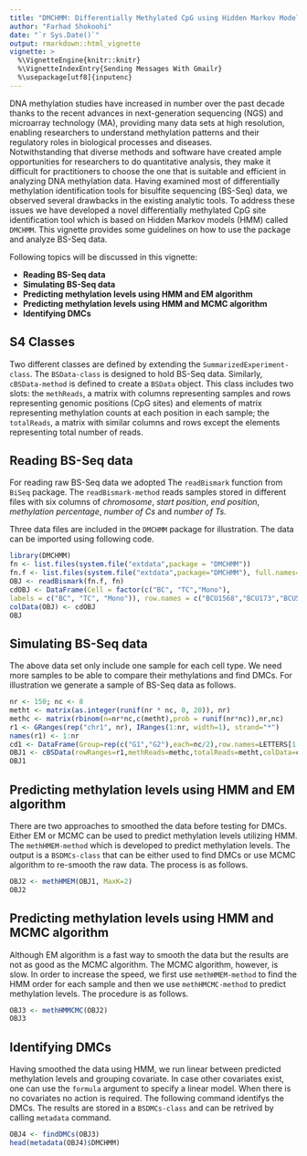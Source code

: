 ```yaml
---
title: "DMCHMM: Differentially Methylated CpG using Hidden Markov Model"
author: "Farhad Shokoohi"
date: "`r Sys.Date()`"
output: rmarkdown::html_vignette
vignette: >
  %\VignetteEngine{knitr::knitr}
  %\VignetteIndexEntry{Sending Messages With Gmailr}
  %\usepackage[utf8]{inputenc}
---
```


DNA methylation studies have increased in number over the past decade thanks 
to the recent advances in next-generation sequencing (NGS) and microarray 
technology (MA), providing many data sets at high resolution, enabling 
researchers to understand methylation patterns and their regulatory roles in 
biological processes and diseases.  
Notwithstanding that diverse methods and software have created ample 
opportunities for researchers to do quantitative analysis, they make it 
difficult for practitioners to choose the one that is suitable and efficient 
in analyzing DNA methylation data. 
Having examined most of differentially methylation identification tools for 
bisulfite sequencing (BS-Seq) data, we observed several drawbacks in the 
existing analytic tools. To address these issues we have developed a novel 
differentially methylated CpG site identification tool which is based on Hidden
Markov models (HMM) called `DMCHMM`. This vignette provides some guidelines on 
how to use the package and analyze BS-Seq data. 

Following topics will be discussed in this vignette:

- **Reading BS-Seq data**
- **Simulating BS-Seq data**
- **Predicting methylation levels using HMM and EM algorithm**
- **Predicting methylation levels using HMM and MCMC algorithm**
- **Identifying DMCs**

## S4 Classes

Two different classes are defined by extending the 
`SummarizedExperiment-class`. The `BSData-class` is designed to hold BS-Seq 
data. Similarly, `cBSData-method` is defined to create a `BSData` object. 
This class includes two slots:
the `methReads`, a matrix with columns representing samples and rows 
representing genomic positions (CpG sites) and elements of matrix representing 
methylation counts at each position in each sample; 
the `totalReads`, a matrix with similar columns and rows except the elements 
representing total number of reads. 

## Reading BS-Seq data

For reading raw BS-Seq data we adopted The `readBismark` function from `BiSeq`
package. The `readBismark-method` reads samples stored in different files with 
six columns of *chromosome*, *start position*, *end position*, 
*methylation percentage*, *number of Cs* and *number of Ts*. 

Three data files are included in the `DMCHMM` package for illustration. 
The data can be imported using following code. 

```r
library(DMCHMM)
fn <- list.files(system.file("extdata",package = "DMCHMM"))
fn.f <- list.files(system.file("extdata",package="DMCHMM"), full.names=TRUE)
OBJ <- readBismark(fn.f, fn)
cdOBJ <- DataFrame(Cell = factor(c("BC", "TC","Mono"),
labels = c("BC", "TC", "Mono")), row.names = c("BCU1568","BCU173","BCU551"))
colData(OBJ) <- cdOBJ
OBJ
```

## Simulating BS-Seq data

The above data set only include one sample for each cell type. We need more 
samples to be able to compare their methylations and find DMCs. For illustration
we generate a sample of BS-Seq data as follows. 

```r
nr <- 150; nc <- 8
metht <- matrix(as.integer(runif(nr * nc, 0, 20)), nr)
methc <- matrix(rbinom(n=nr*nc,c(metht),prob = runif(nr*nc)),nr,nc)
r1 <- GRanges(rep("chr1", nr), IRanges(1:nr, width=1), strand="*")
names(r1) <- 1:nr
cd1 <- DataFrame(Group=rep(c("G1","G2"),each=nc/2),row.names=LETTERS[1:nc])
OBJ1 <- cBSData(rowRanges=r1,methReads=methc,totalReads=metht,colData=cd1)
OBJ1
```


## Predicting methylation levels using HMM and EM algorithm

There are two approaches to smoothed the data before testing for DMCs. Either EM
or MCMC can be used to predict methylation levels utilizing HMM. The 
`methHMEM-method` which is developed to predict methylation levels. The output 
is a `BSDMCs-class` that can be either used to find DMCs or use MCMC algorithm 
to re-smooth the raw data. The process is as follows. 

```r
OBJ2 <- methHMEM(OBJ1, MaxK=2)
OBJ2
```

## Predicting methylation levels using HMM and MCMC algorithm

Although EM algorithm is a fast way to smooth the data but the results are not
as good as the MCMC algorithm. The MCMC algorithm, however, is slow. In order to
increase the speed, we first use `methHMEM-method` to find the HMM order for 
each sample and then we use `methHMCMC-method` to predict methylation levels. 
The procedure is as follows. 

```r
OBJ3 <- methHMMCMC(OBJ2)
OBJ3
```

## Identifying DMCs

Having smoothed the data using HMM, we run linear between predicted methylation
levels and grouping covariate. In case other covariates exist, one can use the 
`formula` argument to specify a linear model. When there is no covariates no 
action is required. The following command identifys the DMCs. The results are
stored in a `BSDMCs-class` and can be retrived by calling `metadata` command. 

```r
OBJ4 <- findDMCs(OBJ3)
head(metadata(OBJ4)$DMCHMM)
```
